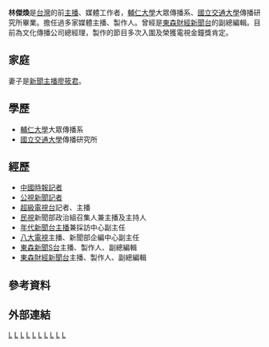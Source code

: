 {{主播資訊
| 主播頭銜 = 
| 主播姓名 = 林傑煥
| 主播英文名字 = 
| 主播出生年分 =
| 主播出生日期 =
| 主播逝世年分 =
| 主播逝世日期 =
| 主播照片檔案 =
| 主播照片尺寸 =
| 主播照片圖說 =
| 暱稱 =
| 綽號 =
| 國籍 = {{ROC}}
| 籍貫 = 
|出生日期 = 
| 出生地 = {{TWN}}
| 逝世地 =
| 最高學歷 = 
| 星座 =
| 血型 =
| 身高 =
| 體重 =
| 婚姻狀況 = 已婚
| 配偶 = [[廖筱君|廖筱君]]
| 信仰宗教 =
| 官方網站 =
| 備註 =
|}}
 
'''林傑煥'''是[[台灣|台灣]]的前[[新聞主播|主播]]、媒體工作者，[[輔仁大學|輔仁大學]]大眾傳播系、[[國立交通大學|國立交通大學]]傳播研究所畢業。擔任過多家媒體主播、製作人。曾經是[[東森財經新聞台|東森財經新聞台]]的副總編輯。目前為文化傳播公司總經理，製作的節目多次入圍及榮獲電視金鐘獎肯定。

==家庭==
妻子是[[新聞主播|新聞主播]][[廖筱君|廖筱君]]。

==學歷==
*[[輔仁大學|輔仁大學]]大眾傳播系
*[[國立交通大學|國立交通大學]]傳播研究所

==經歷==
*[[中國時報|中國時報]][[記者|記者]]
*[[公視新聞|公視新聞]][[記者|記者]]
*[[超級電視台|超級電視台]]記者、主播
*[[民間全民電視公司|民視]]新聞部政治組召集人兼主播及主持人
*[[年代新聞台|年代新聞台]][[新聞主播|主播]]兼採訪中心副主任
*[[八大電視|八大電視]]主播、新聞部企編中心副主任
*[[東森新聞S台|東森新聞S台]]主播、製作人、副總編輯
*[[東森財經新聞台|東森財經新聞台]]主播、製作人、副總編輯

==參考資料==
{{reflist}}

==外部連結==

[[Category:輔仁大學校友|L]]
[[Category:國立交通大學校友|L]]
[[Category:臺灣男性記者|L]]
[[Category:台灣電視主播|L]]
[[Category:台灣新聞節目主持人|L]]
[[Category:超視主播|L]]
[[Category:民視主播|L]]
[[Category:年代主播|L]]
[[Category:八大主播|L]]
[[Category:東森主播|L]]